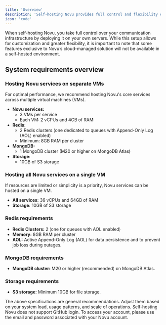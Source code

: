 ```yaml
---
title: 'Overview'
description: 'Self-hosting Novu provides full control and flexibility over your notification infrastructure, with specific system requirements for optimal performance across VMs, Redis, MongoDB, and S3 storage.'
icon: 'code'
---
```


When self-hosting Novu, you take full control over your communication infrastructure by deploying it on your own servers. While this setup allows for customization and greater flexibility, it is important to note that some features exclusive to Novu’s cloud-managed solution will not be available in a self-hosted environment.

## System requirements overview

### Hosting Novu services on separate VMs
For optimal performance, we recommend hosting Novu's core services across multiple virtual machines (VMs). 

- **Novu services:**
  - 3 VMs per service
  - Each VM: 2 vCPUs and 4GB of RAM
- **Redis:**
  - 2 Redis clusters (one dedicated to queues with Append-Only Log (AOL) enabled)
  - Minimum: 8GB RAM per cluster
- **MongoDB:** 
  - 1 MongoDB cluster (M20 or higher on MongoDB Atlas)
- **Storage:**
  - 10GB of S3 storage

### Hosting all Novu services on a single VM
If resources are limited or simplicity is a priority, Novu services can be hosted on a single VM.

- **All services:** 36 vCPUs and 64GB of RAM
- **Storage:** 10GB of S3 storage

### Redis requirements
- **Redis Clusters:** 2 (one for queues with AOL enabled)
- **Memory:** 8GB RAM per cluster
- **AOL:** Active Append-Only Log (AOL) for data persistence and to prevent job loss during outages.

### MongoDB requirements
- **MongoDB cluster:** M20 or higher (recommended) on MongoDB Atlas.

### Storage requirements
- **S3 storage:** Minimum 10GB for file storage.

<Note>The above specifications are general recommendations. Adjust them based on your system load, usage patterns, and scale of operations.</Note>
<Warning>Self-hosting Novu does not support GitHub login. To access your account, please use the email and password associated with your Novu account.</Warning>